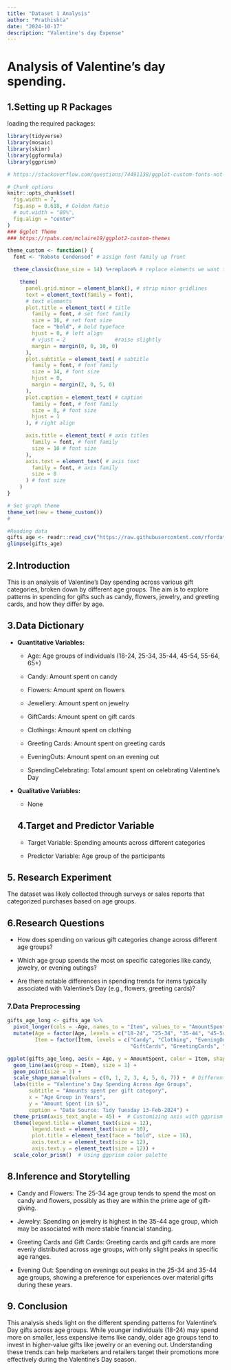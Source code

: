 ```yaml
---
title: "Dataset 1 Analysis"
author: "Prathishta"
date: "2024-10-17"
description: "Valentine's day Expense"
---
```


# Analysis of Valentine's day spending.

## 1.Setting up R Packages

loading the required packages:

```r
library(tidyverse)
library(mosaic)
library(skimr)
library(ggformula)
library(ggprism)
```

```r
# https://stackoverflow.com/questions/74491138/ggplot-custom-fonts-not-working-in-quarto

# Chunk options
knitr::opts_chunk$set(
  fig.width = 7,
  fig.asp = 0.618, # Golden Ratio
  # out.width = "80%",
  fig.align = "center"
)
### Ggplot Theme
### https://rpubs.com/mclaire19/ggplot2-custom-themes

theme_custom <- function() {
  font <- "Roboto Condensed" # assign font family up front

  theme_classic(base_size = 14) %+replace% # replace elements we want to change

    theme(
      panel.grid.minor = element_blank(), # strip minor gridlines
      text = element_text(family = font),
      # text elements
      plot.title = element_text( # title
        family = font, # set font family
        size = 16, # set font size
        face = "bold", # bold typeface
        hjust = 0, # left align
        # vjust = 2                #raise slightly
        margin = margin(0, 0, 10, 0)
      ),
      plot.subtitle = element_text( # subtitle
        family = font, # font family
        size = 14, # font size
        hjust = 0,
        margin = margin(2, 0, 5, 0)
      ),
      plot.caption = element_text( # caption
        family = font, # font family
        size = 8, # font size
        hjust = 1
      ), # right align

      axis.title = element_text( # axis titles
        family = font, # font family
        size = 10 # font size
      ),
      axis.text = element_text( # axis text
        family = font, # axis family
        size = 8
      ) # font size
    )
}

# Set graph theme
theme_set(new = theme_custom())
#
```

```r
#Reading data
gifts_age <- readr::read_csv("https://raw.githubusercontent.com/rfordatascience/tidytuesday/master/data/2024/2024-02-13/gifts_age.csv")
glimpse(gifts_age)
```

## 2.Introduction

This is an analysis of Valentine's Day spending across various gift categories, broken down by different age groups. The aim is to explore patterns in spending for gifts such as candy, flowers, jewelry, and greeting cards, and how they differ by age.

## 3.Data Dictionary

-   **Quantitative Variables:**

    -   Age: Age groups of individuals (18-24, 25-34, 35-44, 45-54, 55-64, 65+)

    -   Candy: Amount spent on candy

    -   Flowers: Amount spent on flowers

    -   Jewellery: Amount spent on jewelry

    -   GiftCards: Amount spent on gift cards

    -   Clothings: Amount spent on clothing

    -   Greeting Cards: Amount spent on greeting cards

    -   EveningOuts: Amount spent on an evening out

    -   SpendingCelebrating: Total amount spent on celebrating Valentine’s Day

-   **Qualitative Variables:**

    -   None

    ## 4.Target and Predictor Variable

    -   Target Variable: Spending amounts across different categories

    -   Predictor Variable: Age group of the participants

## 5. Research Experiment

The dataset was likely collected through surveys or sales reports that categorized purchases based on age groups.

## 6.Research Questions

-   How does spending on various gift categories change across different age groups?

-   Which age group spends the most on specific categories like candy, jewelry, or evening outings?

-   Are there notable differences in spending trends for items typically associated with Valentine's Day (e.g., flowers, greeting cards)?

### 7.Data Preprocessing

```r
gifts_age_long <- gifts_age %>%
  pivot_longer(cols = -Age, names_to = "Item", values_to = "AmountSpent") %>%
  mutate(Age = factor(Age, levels = c("18-24", "25-34", "35-44", "45-54", "55-64", "65+")),
         Item = factor(Item, levels = c("Candy", "Clothing", "EveningOut", "Flowers", 
                                        "GiftCards", "GreetingCards", "Jewelry", "SpendingCelebrating")))

```

```r
ggplot(gifts_age_long, aes(x = Age, y = AmountSpent, color = Item, shape = Item)) +
  geom_line(aes(group = Item), size = 1) +
  geom_point(size = 3) +
  scale_shape_manual(values = c(0, 1, 2, 3, 4, 5, 6, 7)) +  # Different shapes for each item
  labs(title = "Valentine's Day Spending Across Age Groups",
       subtitle = "Amounts spent per gift category",
       x = "Age Group in Years",
       y = "Amount Spent (in $)",
       caption = "Data Source: Tidy Tuesday 13-Feb-2024") +
  theme_prism(axis_text_angle = 45) +  # Customizing axis with ggprism
  theme(legend.title = element_text(size = 12), 
        legend.text = element_text(size = 10),
        plot.title = element_text(face = "bold", size = 16),
        axis.text.x = element_text(size = 12),
        axis.text.y = element_text(size = 12)) +
  scale_color_prism()  # Using ggprism color palette

```

## 8.Inference and Storytelling

-   Candy and Flowers: The 25-34 age group tends to spend the most on candy and flowers, possibly as they are within the prime age of gift-giving.

-   Jewelry: Spending on jewelry is highest in the 35-44 age group, which may be associated with more stable financial standing.

-   Greeting Cards and Gift Cards: Greeting cards and gift cards are more evenly distributed across age groups, with only slight peaks in specific age ranges.

-   Evening Out: Spending on evenings out peaks in the 25-34 and 35-44 age groups, showing a preference for experiences over material gifts during these years.

## 9. Conclusion

This analysis sheds light on the different spending patterns for Valentine's Day gifts across age groups. While younger individuals (18-24) may spend more on smaller, less expensive items like candy, older age groups tend to invest in higher-value gifts like jewelry or an evening out. Understanding these trends can help marketers and retailers target their promotions more effectively during the Valentine's Day season.
